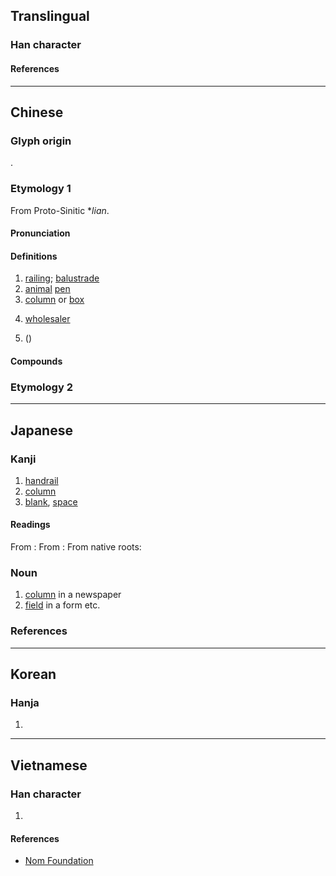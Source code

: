{{also|栏}}
{{character info}}
{{character info|0xf91d}}

==Translingual==

===Han character===
{{Han char|rn=75|rad=木|as=17|asj=16|sn=21|snj=20|four=47920|canj=DANW|ids=⿰木闌}}

====References====
{{Han ref|kx=0562.350|dkj=15880|dj=0951.140|hdz=21322.090|uh=6B04|ud=27396|bh=C4E6|bd=50406}}
{{Han ref|uh=F91D}}

----

==Chinese==
{{zh-forms|s=栏|alt=𣟬}}

===Glyph origin===
{{Han etym}}
{{Han compound|木|闌|t1=wood|ls=psc}}.

===Etymology 1===
From Proto-Sinitic *''lian''.

====Pronunciation====
{{zh-pron
|m=lán
|c=laan4
|h=pfs=
|md=
|mn=lân/qz,tw,xm:nôa
|mn_note=lân - literary; nôa - vernacular
|mn-t=lang5/nua5
|mn-t_note=lang5 - literary; nua5 - vernacular
|w=
|mc=y
|oc=y
|cat=n
}}

====Definitions====
{{zh-hanzi}}

# [[railing]]; [[balustrade]]
# [[animal]] [[pen]]
# [[column]] or [[box]]
# {{lb|zh|Cantonese}} [[wholesaler]]
# {{vern|lily magnolia}} ({{taxlink|Magnolia liliiflora|species}})

====Compounds====
{{zh-der|布告欄|中欄|存欄|低欄|專欄作家|專欄|勾欄|勾欄使者|欄櫃|曲欄|牛欄|烏絲欄|欄干|欄楯|欄柵|欄架|憑欄|欄杆|欄目|柵欄|鐵欄杆|雕欄|通欄|跨欄運動|高欄|鉤欄|跨欄|護欄|邊欄|馬欄}}

===Etymology 2===
{{zh-see|楝|v}}

----

==Japanese==
{{ja-kanji forms-IVS
|code=F91D
|svs=0
|vs1=00
|vs2=03
|col-vs1=aj
|col-vs2=hdmj
|pic-kyu=Uf91d.svg
|ref={{R:Kanjipedia|0007063400}}
|ref2={{R:ja:KDJ|1182|642}}
}}

===Kanji===
{{ja-kanji|grade=c|rs=木17|kyu=&#63773;}}

# [[handrail]]
# [[column]]
# [[blank]], [[space]]

====Readings====
From {{der|ja|ltc|-}} {{ltc-l|欄}}:
{{ja-readings
|goon=らん
|kanon=らん
}}
From {{der|ja|ltc|-}} {{ltc-l|欄|tr=len<sup>H</sup>}}<!--楝-->:
{{ja-readings
|goon=れん
|kanon=れん
}}
From native {{w|Japanese_language|Japanese}} roots:
{{ja-readings
|kun=おばしま-, おり-, てすり-, わく-
}}

===Noun===
{{ja-noun|らん}}

# [[column]] in a newspaper
# [[field]] in a form etc.

===References===
<references/>

----

==Korean==

===Hanja===
{{ko-hanja|hangeul=[[란]]>[[난]]}}

# {{rfdef|ko|sort=木17}}

----

==Vietnamese==

===Han character===
{{vi-readings|reading=lan, lang, lơn, lán, ràn|rs=木17}}

# {{rfdef|vi|sort=木17}}

====References====
* [http://nomfoundation.org/common/nom_details.php?codepoint=6b04 Nom Foundation]